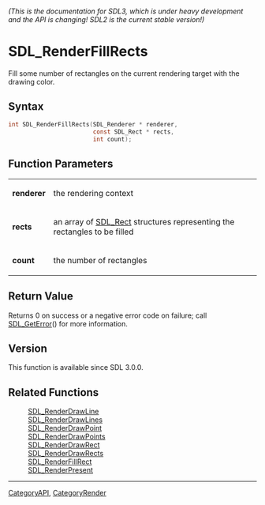====== (This is the documentation for SDL3, which is under heavy development and the API is changing! SDL2 is the current stable version!) ======
= SDL_RenderFillRects =

Fill some number of rectangles on the current rendering target with the drawing color.

== Syntax ==

<syntaxhighlight lang='c'>
int SDL_RenderFillRects(SDL_Renderer * renderer,
                        const SDL_Rect * rects,
                        int count);
</syntaxhighlight>

== Function Parameters ==

{|
|'''renderer'''
|the rendering context
|-
|'''rects'''
|an array of [[SDL_Rect]] structures representing the rectangles to be filled
|-
|'''count'''
|the number of rectangles
|}

== Return Value ==

Returns 0 on success or a negative error code on failure; call
[[SDL_GetError]]() for more information.

== Version ==

This function is available since SDL 3.0.0.

== Related Functions ==

:[[SDL_RenderDrawLine]]
:[[SDL_RenderDrawLines]]
:[[SDL_RenderDrawPoint]]
:[[SDL_RenderDrawPoints]]
:[[SDL_RenderDrawRect]]
:[[SDL_RenderDrawRects]]
:[[SDL_RenderFillRect]]
:[[SDL_RenderPresent]]

----
[[CategoryAPI]], [[CategoryRender]]


